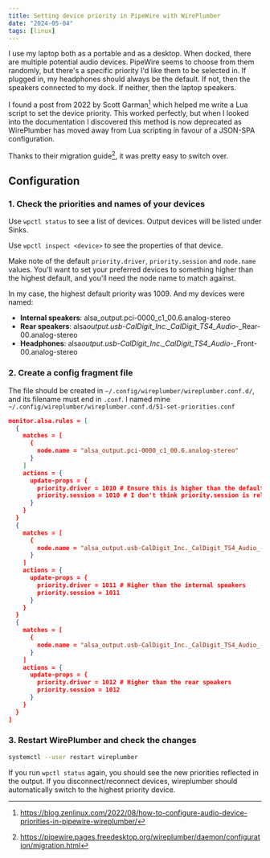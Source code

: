 ```yaml
---
title: Setting device priority in PipeWire with WirePlumber
date: "2024-05-04"
tags: [linux]
---
```


I use my laptop both as a portable and as a desktop. When docked, there are
multiple potential audio devices. PipeWire seems to choose from them randomly,
but there's a specific priority I'd like them to be selected in. If plugged in,
my headphones should always be the default. If not, then the speakers connected
to my dock. If neither, then the laptop speakers.

I found a post from 2022 by Scott Garman[^1] which helped me write a Lua script
to set the device priority. This worked perfectly, but when I looked into the
documentation I discovered this method is now deprecated as WirePlumber has
moved away from Lua scripting in favour of a JSON-SPA configuration.

Thanks to their migration guide[^2], it was pretty easy to switch over.

## Configuration

### 1. Check the priorities and names of your devices

Use `wpctl status` to see a list of devices. Output devices will be listed under
Sinks.

Use `wpctl inspect <device>` to see the properties of that device.

Make note of the default `priority.driver`, `priority.session` and `node.name`
values. You'll want to set your preferred devices to something higher than the
highest default, and you'll need the node name to match against.

In my case, the highest default priority was 1009. And my devices were named:

- **Internal speakers**: alsa_output.pci-0000_c1_00.6.analog-stereo
- **Rear speakers**:
  alsa*output.usb-CalDigit_Inc.\_CalDigit_TS4_Audio*-\_Rear-00.analog-stereo
- **Headphones**:
  alsa*output.usb-CalDigit_Inc.\_CalDigit_TS4_Audio*-\_Front-00.analog-stereo

### 2. Create a config fragment file

The file should be created in `~/.config/wireplumber/wireplumber.conf.d/`, and
its filename must end in `.conf`. I named mine
`~/.config/wireplumber/wireplumber.conf.d/51-set-priorities.conf`

```json
monitor.alsa.rules = [
  {
    matches = [
      {
        node.name = "alsa_output.pci-0000_c1_00.6.analog-stereo"
      }
    ]
    actions = {
      update-props = {
        priority.driver = 1010 # Ensure this is higher than the default
        priority.session = 1010 # I don't think priority.session is relevant, but I'm setting it anyway
      }
    }
  }
  {
    matches = [
      {
        node.name = "alsa_output.usb-CalDigit_Inc._CalDigit_TS4_Audio_-_Rear-00.analog-stereo"
      }
    ]
    actions = {
      update-props = {
        priority.driver = 1011 # Higher than the internal speakers
        priority.session = 1011
      }
    }
  }
  {
    matches = [
      {
        node.name = "alsa_output.usb-CalDigit_Inc._CalDigit_TS4_Audio_-_Front-00.analog-stereo"
      }
    ]
    actions = {
      update-props = {
        priority.driver = 1012 # Higher than the rear speakers
        priority.session = 1012
      }
    }
  }
]
```

### 3. Restart WirePlumber and check the changes

```sh
systemctl --user restart wireplumber
```

If you run `wpctl status` again, you should see the new priorities reflected in
the output. If you disconnect/reconnect devices, wireplumber should
automatically switch to the highest priority device.

[^1]:
    https://blog.zenlinux.com/2022/08/how-to-configure-audio-device-priorities-in-pipewire-wireplumber/

[^2]:
    https://pipewire.pages.freedesktop.org/wireplumber/daemon/configuration/migration.html
